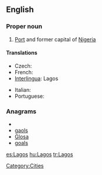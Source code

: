 ==English==

===Proper noun===
{{en-proper noun}}

# [[Port]] and former capital of [[Nigeria]]

====Translations====
{{trans-top|former capital of Nigeria}}
* Czech: {{t|cs|Lagos|m}}
* French: {{t-|fr|Lagos}}
* [[Interlingua]]: Lagos
{{trans-mid}}
* Italian: {{t-|it|Lagos|f}}
* Portuguese: {{t-|pt|Lagos}}
{{trans-bottom}}

===Anagrams===
* {{alphagram|aglos}}
* [[gaols#English|gaols]]
* [[Glosa#English|Glosa]]
* [[goals#English|goals]]


[[Category:Cities]]

[[es:Lagos]]
[[hu:Lagos]]
[[tr:Lagos]]